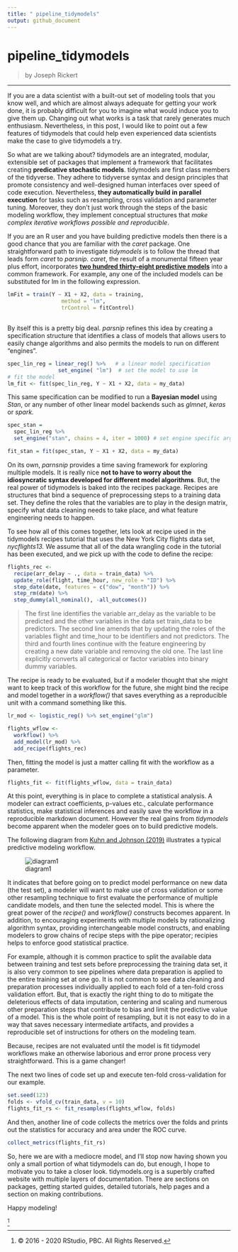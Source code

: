```yaml
---
title: " pipeline_tidymodels"
output: github_document
---
```

# pipeline_tidymodels
 
> by Joseph Rickert


---


If you are a data scientist with a built-out set of modeling tools that you know well, and which are almost always adequate for getting your work done, it is probably difficult for you to imagine what would induce you to give them up. Changing out what works is a task that rarely generates much enthusiasm. Nevertheless, in this post, I would like to point out a few features of tidymodels that could help even experienced data scientists make the case to give tidymodels a try.



So what are we talking about? tidymodels are an integrated, modular, extensible set of packages that implement a framework that facilitates creating __predicative stochastic models__. tidymodels are first class members of the tidyverse. They adhere to tidyverse syntax and design principles that promote consistency and well-designed human interfaces over speed of code execution. Nevertheless, __they automatically build in parallel execution__ for tasks such as resampling, cross validation and parameter tuning. Moreover, they don’t just work through the steps of the basic modeling workflow, they implement conceptual structures that _make complex iterative workflows possible and reproducible_.

If you are an R user and you have building predictive models then there is a good chance that you are familiar with the _caret_ package. One straightforward path to investigate _tidymodels_ is to follow the thread that leads form _caret_ to _parsnip._ _caret_, the result of a monumental fifteen year plus effort, incorporates __[two hundred thirty-eight predictive models](https://topepo.github.io/caret/available-models.html)__ into a common framework. For example, any one of the included models can be substituted for lm in the following expression.

```r


lmFit = train(Y ~ X1 + X2, data = training, 
                 method = "lm", 
                 trControl = fitControl)
                 

```
                 
By itself this is a pretty big deal. _parsnip_ refines this idea by creating a specification structure that identifies a class of models that allows users to easily change algorithms and also permits the models to run on different “engines”.

```r

spec_lin_reg = linear_reg() %>%   # a linear model specification
                set_engine( "lm")  # set the model to use lm
# fit the model
lm_fit <- fit(spec_lin_reg, Y ~ X1 + X2, data = my_data)

```

This same specification can be modified to run a __Bayesian model__ using _Stan_, or any number of other linear model backends such as _glmnet_, _keras_ or _spark._

```r
spec_stan = 
  spec_lin_reg %>%
  set_engine("stan", chains = 4, iter = 1000) # set engine specific arguments

fit_stan = fit(spec_stan, Y ~ X1 + X2, data = my_data)

```
On its own, _parnsnip_ provides a time saving framework for exploring multiple models. It is really nice __not to have to worry about the idiosyncratic syntax developed for different model algorithms__. But, the real power of tidymodels is baked into the recipes package. Recipes are structures that bind a sequence of preprocessing steps to a training data set. They define the roles that the variables are to play in the design matrix, specify what data cleaning needs to take place, and what feature engineering needs to happen.


To see how all of this comes together, lets look at recipe used in the tidymodels recipes tutorial that uses the New York City flights data set, _nycflights13._ We assume that all of the data wrangling code in the tutorial has been executed, and we pick up with the code to define the recipe:

```r


flights_rec <- 
  recipe(arr_delay ~ ., data = train_data) %>% 
  update_role(flight, time_hour, new_role = "ID") %>% 
  step_date(date, features = c("dow", "month")) %>% 
  step_rm(date) %>% 
  step_dummy(all_nominal(), -all_outcomes())

```

> The first line identifies the variable arr_delay as the variable to be predicted and the other variables in the data set train_data to be predictors. The second line amends that by updating the roles of the variables flight and time_hour to be identifiers and not predictors. The third and fourth lines continue with the feature engineering by creating a new date variable and removing the old one. The last line explicitly converts all categorical or factor variables into binary dummy variables.


The recipe is ready to be evaluated, but if a modeler thought that she might want to keep track of this workflow for the future, she might bind the recipe and model together in a _workflow()_ that saves everything as a reproducible unit with a command something like this.

```r


lr_mod <- logistic_reg() %>% set_engine("glm")

flights_wflow <- 
  workflow() %>% 
  add_model(lr_mod) %>% 
  add_recipe(flights_rec)

```

Then, fitting the model is just a matter calling fit with the workflow as a parameter.



```r

flights_fit <- fit(flights_wflow, data = train_data)

```


At this point, everything is in place to complete a statistical analysis. A modeler can extract coefficients, p-values etc., calculate performance statistics, make statistical inferences and easily save the workflow in a reproducible markdown document. However the real gains from _tidymodels_ become apparent when the modeler goes on to build predictive models.

The following diagram from [Kuhn and Johnson (2019)](https://bookdown.org/max/FES/resampling.html) illustrates a typical predictive modeling workflow.


![diagram1](https://rviews.rstudio.com/2020/04/21/the-case-for-tidymodels/resampling.svg)




It indicates that before going on to predict model performance on new data (the test set), a modeler will want to make use of cross validation or some other resampling technique to first evaluate the performance of multiple candidate models, and then tune the selected model. This is where the great power of the _recipe()_ and _workflow()_ constructs becomes apparent. In addition, to encouraging experiments with multiple models by rationalizing algorithm syntax, providing interchangeable model constructs, and enabling modelers to grow chains of recipe steps with the pipe operator; recipies helps to enforce good statistical practice.

For example, although it is common practice to split the available data between training and test sets before preprocessing the training data set, it is also very common to see pipelines where data preparation is applied to the entire training set at one go. It is not common to see data cleaning and preparation processes individually applied to each fold of a ten-fold cross validation effort. But, that is exactly the right thing to do to mitigate the deleterious effects of data imputation, centering and scaling and numerous other preparation steps that contribute to bias and limit the predictive value of a model. This is the whole point of resampling, but it is not easy to do in a way that saves necessary intermediate artifacts, and provides a reproducible set of instructions for others on the modeling team.

Because, recipes are not evaluated until the model is fit tidymodel workflows make an otherwise laborious and error prone process very straightforward. This is a game changer!

The next two lines of code set up and execute ten-fold cross-validation for our example.

```r

set.seed(123)
folds <- vfold_cv(train_data, v = 10)
flights_fit_rs <- fit_resamples(flights_wflow, folds)

```

And then, another line of code collects the metrics over the folds and prints out the statistics for accuracy and area under the ROC curve.

```r

collect_metrics(flights_fit_rs)


```
So, here we are with a mediocre model, and I’ll stop now having shown you only a small portion of what tidymodels can do, but enough, I hope to motivate you to take a closer look. tidymodels.org is a superbly crafted website with multiple layers of documentation. There are sections on packages, getting started guides, detailed tutorials, help pages and a section on making contributions.

Happy modeling!

^[© 2016 - 2020 RStudio, PBC. All Rights Reserved.]